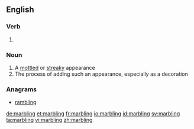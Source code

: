 ==English==

===Verb===
{{head|en}}

# {{present participle of|marble}}

===Noun===
{{en-noun|~}}

# A [[mottled]] or [[streaky]] appearance
# The process of adding such an appearance, especially as a decoration

===Anagrams===
* [[rambling#English|rambling]]

[[de:marbling]]
[[et:marbling]]
[[fr:marbling]]
[[io:marbling]]
[[id:marbling]]
[[sv:marbling]]
[[ta:marbling]]
[[vi:marbling]]
[[zh:marbling]]
